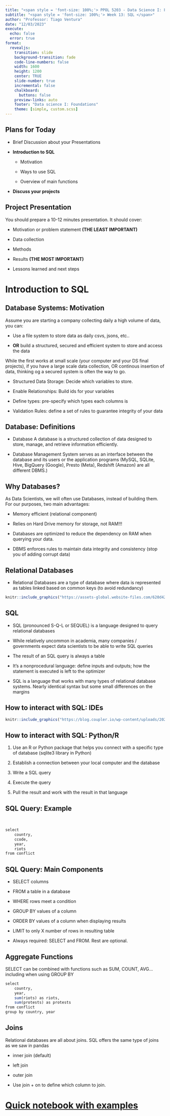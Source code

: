 ```yaml
---
title: "<span style = 'font-size: 100%;'> PPOL 5203 - Data Science I: Foundations </span>"
subtitle: "<span style = 'font-size: 100%;'> Week 13: SQL </span>"
author: "Professor: Tiago Ventura"
date: "12/03/2023"
execute: 
  echo: false
  error: true
format:
  revealjs: 
    transition: slide
    background-transition: fade
    code-line-numbers: false
    width: 1600
    height: 1200
    center: TRUE
    slide-number: true
    incremental: false
    chalkboard: 
      buttons: false
    preview-links: auto
    footer: "Data science I: Foundations"
    theme: [simple, custom.scss]
---
```


## Plans for Today

- Brief Discussion about your Presentations

-   **Introduction to SQL**

    -   Motivation

    -   Ways to use SQL

    -   Overview of main functions

-   **Discuss your projects**

## Project Presentation

You should prepare a 10-12 minutes presentation. It should cover:

- Motivation or problem statement **(THE LEAST IMPORTANT)**

- Data collection

- Methods

- Results **(THE MOST IMPORTANT)**

- Lessons learned and next steps

# Introduction to SQL

## Database Systems: Motivation

Assume you are starting a company collecting daily a high volume of data, you can:

-   Use a file system to store data as daily csvs, jsons, etc..

-   **OR** build a structured, secured and efficient system to store and access the data

:::fragment

While the first works at small scale (your computer and your DS final projects), if you have a large scale data collection, OR continous insertion of data, thinking og a secured system is often the way to go. 

- Structured Data Storage: Decide which variables to store.

- Enable Relationships: Build ids for your variables

- Define types: pre-specify which types each columns is

- Validation Rules: define a set of rules to guarantee integrity of your data
:::


## Database: Definitions

- [Database]{.blue} A database is a structured collection of data designed to store, manage, and retrieve information efficiently.

- [Database Management System]{.blue} serves as an interface between the database and its users or the application programs (MySQL, SQLite, Hive, BigQuery (Google), Presto (Meta), Redshift (Amazon) are all different DBMS.)


## Why Databases?

As Data Scientists, we will often use Databases, instead of building them. For our purposes, two main advantages:

-   Memory efficient (relational component)

-   Relies on Hard Drive memory for storage, not RAM!!!

-   Databases are optimized to reduce the dependency on RAM when querying your data.

-   DBMS enforces rules to maintain data integrity and consistency (stop you of adding corrupt data)


## Relational Databases

- [Relational Databases]{.blue} are a type of database where data is represented as tables linked based on common keys (to avoid redundancy)


```r
knitr::include_graphics("https://assets-global.website-files.com/620d42e86cb8ec4d0839e59d/620d42e96cb8ec659e39f462_99bf70d46cc247be878de9d3a88f0c44.png")
```


## SQL

-   SQL (pronounced S-Q-L or SEQUEL) is a language designed to [query relational databases]{.red}

-   While relatively uncommon in academia, many companies / governments expect data scientists to be able to write SQL queries

-   The result of an SQL query is always a [table]{.red}

-   It's a [nonprocedural language]{.red}: define inputs and outputs; how the statement is executed is left to the optimizer

-   SQL is a language that works with many types of relational database systems. Nearly identical syntax but some small differences on the margins

## How to interact with SQL: IDEs

```r
knitr::include_graphics("https://blog.coupler.io/wp-content/uploads/2021/04/1-bigquery-sql.png")
```

## How to interact with SQL: Python/R

1.  Use an R or Python package that helps you connect with a specific type of database (sqlite3 library in Python)

2.  Establish a connection between your local computer and the database

3.  Write a SQL query

4.  Execute the query

5.  Pull the result and work with the result in that language

## SQL Query: Example

<br>

```r

select 
	country, 
	ccode, 
	year, 
	riots
from conflict

```

## SQL Query: Main Components

-   [SELECT]{.red} columns

-   [FROM]{.red} a table in a database

-   [WHERE]{.red} rows meet a condition

-   [GROUP BY]{.red} values of a column

-   [ORDER BY]{.red} values of a column when displaying results

-   [LIMIT]{.red} to only X number of rows in resulting table

-   [Always required]{.blue}: SELECT and FROM. Rest are optional.

## Aggregate Functions

SELECT can be combined with functions such as SUM, COUNT, AVG... including when using GROUP BY

```r
select 
	country,  
	year, 
	sum(riots) as riots,
	sum(protests) as protests
from conflict 
group by country, year
```

## Joins

Relational databases are all about joins. SQL offers the same type of joins as we saw in pandas

-   inner join (default)

-   left join

-   outer join

-   Use join + on to define which column to join.

# [Quick notebook with examples]()
